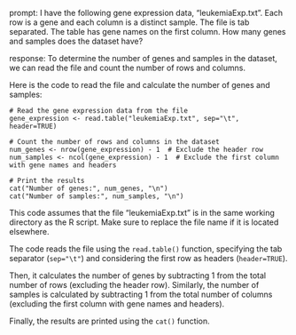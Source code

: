 prompt:
I have the following gene expression data, "leukemiaExp.txt". Each row is a gene and each column is a distinct sample. The file is tab separated. The table has gene names on the first column. How many genes and samples does the dataset have?

response:
To determine the number of genes and samples in the dataset, we can read the file and count the number of rows and columns.

Here is the code to read the file and calculate the number of genes and samples:

```
# Read the gene expression data from the file
gene_expression <- read.table("leukemiaExp.txt", sep="\t", header=TRUE)

# Count the number of rows and columns in the dataset
num_genes <- nrow(gene_expression) - 1  # Exclude the header row
num_samples <- ncol(gene_expression) - 1  # Exclude the first column with gene names and headers

# Print the results
cat("Number of genes:", num_genes, "\n")
cat("Number of samples:", num_samples, "\n")
```

This code assumes that the file "leukemiaExp.txt" is in the same working directory as the R script. Make sure to replace the file name if it is located elsewhere.

The code reads the file using the `read.table()` function, specifying the tab separator (`sep="\t"`) and considering the first row as headers (`header=TRUE`).

Then, it calculates the number of genes by subtracting 1 from the total number of rows (excluding the header row). Similarly, the number of samples is calculated by subtracting 1 from the total number of columns (excluding the first column with gene names and headers).

Finally, the results are printed using the `cat()` function.
